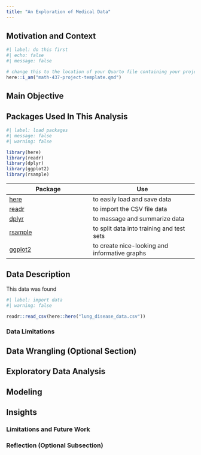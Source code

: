 ```yaml
---
title: "An Exploration of Medical Data"
---
```


## Motivation and Context

```r
#| label: do this first
#| echo: false
#| message: false

# change this to the location of your Quarto file containing your project; then delete this comment
here::i_am("math-437-project-template.qmd")
```

## Main Objective

## Packages Used In This Analysis

```r
#| label: load packages
#| message: false
#| warning: false

library(here)
library(readr)
library(dplyr)
library(ggplot2)
library(rsample)
```

| Package | Use |
|--------------------------------|----------------------------------------|
| [here](https://github.com/jennybc/here_here) | to easily load and save data |
| [readr](https://readr.tidyverse.org/) | to import the CSV file data |
| [dplyr](https://dplyr.tidyverse.org/) | to massage and summarize data |
| [rsample](https://rsample.tidymodels.org/) | to split data into training and test sets |
| [ggplot2](https://ggplot2.tidyverse.org/) | to create nice-looking and informative graphs |

## Data Description

This data was found

```r
#| label: import data
#| warning: false

readr::read_csv(here::here("lung_disease_data.csv"))
```

### Data Limitations

## Data Wrangling (Optional Section)

## Exploratory Data Analysis

## Modeling

## Insights

### Limitations and Future Work

### Reflection (Optional Subsection)
